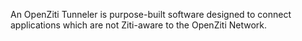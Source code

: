 
An OpenZiti Tunneler is purpose-built software designed to connect applications which are not Ziti-aware to the OpenZiti Network.

<TunnelerDlMd/>

